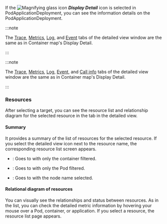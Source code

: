 If the ![Magnifying glass icon](/img/ic-search.svg) **_Display Detail_** icon is selected in <InDoc pages="resource-pod-list">Pod</InDoc><InDoc pages="resource-application-list">Application</InDoc><InDoc pages="deployment-list">Deployment</InDoc>, you can see the information details on the <InDoc pages="resource-pod-list">Pod</InDoc><InDoc pages="resource-application-list">Application</InDoc><InDoc pages="deployment-list">Deployment</InDoc>.

<Xclude pages="resource-application-list">

:::note 

The [Trace](container-map-trace), [Metrics](container-map-metrics), [Log](container-map-log), and [Event](container-map-event) tabs of the detailed view window are the same as in Container map's Display Detail.

:::

</Xclude>

<InDoc pages="resource-application-list">

:::note 

The [Trace](container-map-trace), [Metrics](container-map-metrics), [Log](container-map-log), [Event](container-map-event), and [Call info](container-map-call-information) tabs of the detailed view window are the same as in Container map's Display Detail.

:::

</InDoc>

### Resources

After selecting a target, you can see the resource list and relationship diagram for the selected resource in the <Cmdname sid="resource" className="uitext" /> tab in the detailed view. 

<InDoc pages="resource-pod-list">

<ImgLang img='k8s-pod-list-detail.png' desc='Pod 목록 상세 ' />

</InDoc>

<InDoc pages="resource-application-list">

<ImgLang img='k8s-app-list-detail.png' desc='Pod List details' />

</InDoc>

<InDoc pages="deployment-list">

<ImgLang img='k8s-deployment-list-detail.png' desc='deployment list details' />

</InDoc>

#### Summary

It provides a summary of the list of resources for the selected resource. If you select the detailed view icon next to the resource name, the corresponding resource list screen appears. 

- <Cmdname sid="container" className="uitext" />: Goes to <Cmdname sid="container_list" className="uitext" /> with only the container filtered.

- <Cmdname sid="podName" className="uitext" />: Goes to <Cmdname sid="podList" className="uitext" /> with only the Pod filtered.

- <Cmdname sid="node" className="uitext" />: Goes to <Cmdname sid="node_detail" className="uitext" /> with the node name selected.

#### Relational diagram of resources

You can visually see the relationships and status between resources. As in the list, you can check the detailed metric information by hovering your mouse over a Pod, container, or application. If you select a resource, the resource list page appears.
